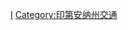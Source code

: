 {{US state highway categories}}
{{Commons cat|State highways in Indiana}}


[[Category:美国各州州道|I]]

[[Category:印第安纳州交通|Category:印第安纳州交通]]